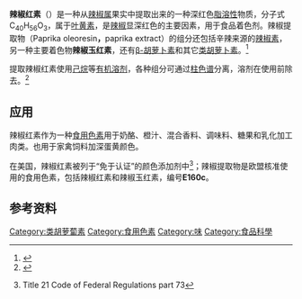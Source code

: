 {{distinguish|辣椒素}}
{{NoteTA|G1=Chemistry}}
{{chembox
| Verifiedfields = changed
| verifiedrevid = 480469905
|   ImageFile = Capsanthin.svg
|   ImageSize = 250px
|   ImageName = 
|   ImageFile1 = 
|   ImageSize1 = 250px
|   ImageName1 = 
|   IUPACName = (all-E,3R,3'S,5'R)-3,3'-dihydroxy-β,κ-caroten-6'-one (capsanthin)
|   OtherNames = 
| Section1 = {{Chembox Identifiers
|   CASNo_Ref = {{cascite|changed|??}}
| CASNo = 465-42-9
| PubChem = 5281228
| ChemSpiderID_Ref = {{chemspidercite|correct|chemspider}}
| ChemSpiderID = 
|   RTECS = 
|   ChEBI_Ref = {{ebicite|changed|EBI}}
| ChEBI = 27448
  }}
| Section2 = {{Chembox Properties
|   Formula = C<sub>40</sub>H<sub>56</sub>O<sub>3</sub>
|   MolarMass = 584.871
|   Appearance = 暗红色固体
|   Density = 
|   Solubility = 不溶
|   MeltingPt =  175–176 °C<ref name="Roth">Datenblatt [http://www.carl-roth.de/jsp/de-de/sdpdf/5674.PDF Capsanthin] bei Carl Roth, abgerufen am 5. Januar 2008.</ref>
|   BoilingPt = 
  }}
| Section3 = {{Chembox Structure
|   Coordination = 
|   CrystalStruct = 
  }}
| Section7 = {{Chembox Hazards
|   MainHazards = 
|   RPhrases = 
|   SPhrases = 
  }}
| Section8 = {{Chembox Related
|   OtherAnions = 
  }}
}}

'''辣椒红素'''（'''{{lang-en|capsanthin}}'''）是一种从[[辣椒属|辣椒属]]果实中提取出来的一种深红色[[疏水性|脂溶性]]物质，分子式C<sub>40</sub>H<sub>56</sub>O<sub>3</sub>，属于[[叶黄素|叶黄素]]，是[[辣椒|辣椒]]显深红色的主要因素，用于食品着色剂。辣椒提取物（Paprika oleoresin'''，'''paprika extract）的组分还包括辛辣来源的[[辣椒素|辣椒素]]，另一种主要着色物'''辣椒玉红素'''，还有[[β-胡萝卜素|β-胡萝卜素]]和其它[[类胡萝卜素|类胡萝卜素]]。<ref>{{cite journal | author=Pérez-Gálvez A, Martin HD, Sies H,  Stahl W| title=Incorporation of carotenoids from paprika oleoresin into human chylomicrons | url=https://archive.org/details/sim_british-journal-of-nutrition_2003-06_89_6/page/787| journal=Br. J. Nutr. | volume=89 | issue = 6 | pages= 787–93 | year=2003 |pmid=12828795 | doi=10.1079/BJN2003842}}</ref>

提取辣椒红素使用[[己烷|己烷]]等[[有机溶剂|有机溶剂]]，各种组分可通过[[柱色谱|柱色谱]]分离，溶剂在使用前除去。<ref name="Jarén-Galán_1999">{{cite journal | author=Jarén-Galán M, Nienaber U, Schwartz SJ | title=Paprika (Capsicum annuum) Oleoresin Extraction with Supercritical Carbon Dioxide | journal=J. Agric. Food Chem | volume=47 | issue=9 | year=1999 | pages=3558–64 |pmid=10552685 | doi=10.1021/jf9900985}}</ref>

==应用==
辣椒红素作为一种[[食用色素|食用色素]]用于奶酪、橙汁、混合香料、调味料、糖果和乳化加工肉类。也用于家禽饲料加深蛋黄颜色。

在美国，辣椒红素被列于“免于认证”的颜色添加剂中<ref>{{cite web |url=http://www.access.gpo.gov/nara/cfr/waisidx_02/21cfr73_02.html |title=存档副本 |accessdate=2009年9月11日 |deadurl=yes |archiveurl=https://web.archive.org/web/20090509082220/http://www.access.gpo.gov/nara/cfr/waisidx_02/21cfr73_02.html |archivedate=2009年5月9日 |df= }} Title 21 Code of Federal Regulations part 73</ref>；辣椒提取物是欧盟核准使用的食用色素，包括辣椒红素和辣椒玉红素，编号'''E160c'''。
==参考资料==
{{Reflist}}
{{類胡蘿蔔素}}[[Category:类胡萝蔔素|Category:类胡萝蔔素]]
[[Category:食用色素|Category:食用色素]]
[[Category:味|Category:味]]
[[Category:食品科學|Category:食品科學]]